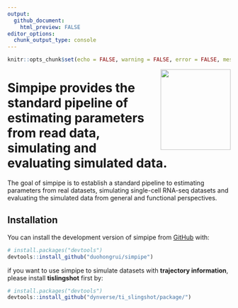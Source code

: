 ```yaml
---
output:
  github_document:
    html_preview: FALSE
editor_options: 
  chunk_output_type: console
---
```


```r
knitr::opts_chunk$set(echo = FALSE, warning = FALSE, error = FALSE, message = FALSE)
```

<img src="man/figures/simpipe_logo.png" align="right" width = "158px" height="182px"/>

# Simpipe provides the standard pipeline of estimating parameters from read data, simulating and evaluating simulated data.

The goal of simpipe is to establish a standard pipeline to estimating parameters from real datasets, simulating single-cell RNA-seq datasets and evaluating the simulated data from general and functional perspectives.

## Installation

You can install the development version of simpipe from [GitHub](https://github.com/) with:

``` r
# install.packages("devtools")
devtools::install_github("duohongrui/simpipe")
```

if you want to use simpipe to simulate datasets with **trajectory information**, please install **tislingshot** first by:
``` r
# install.packages("devtools")
devtools::install_github("dynverse/ti_slingshot/package/")
```


